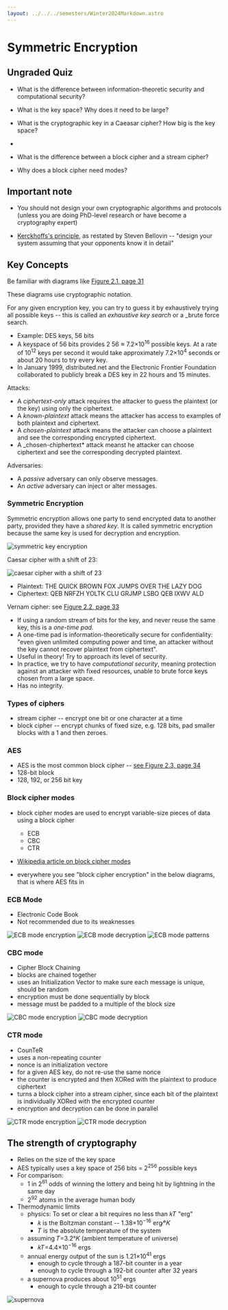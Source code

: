 ```yaml
---
layout: ../../../semesters/Winter2024Markdown.astro
---
```


# Symmetric Encryption

## Ungraded Quiz

- What is the difference between information-theoretic security and
  computational security?

- What is the key space? Why does it need to be large?

- What is the cryptographic key in a Caeasar cipher? How big is the key space?

-

- What is the difference between a block cipher and a stream cipher?

- Why does a block cipher need modes?

## Important note

- You should not design your own cryptographic algorithms and protocols (unless
  you are doing PhD-level research or have become a cryptography expert)

- [Kerckhoffs's principle](https://en.wikipedia.org/wiki/Kerckhoffs%27s_principle),
  as restated by Steven Bellovin -- "design your system assuming that your
  opponents know it in detail"

## Key Concepts

Be familiar with diagrams like
[Figure 2.1, page 31](https://people.scs.carleton.ca/~paulv/toolsjewels/TJrev1/ch2-rev1.pdf)

These diagrams use cryptographic notation.

For any given encryption key, you can try to guess it by exhaustively trying all
possible keys -- this is called an _exhaustive key search_ or a \_brute force
search.

- Example: DES keys, 56 bits
- A keyspace of 56 bits provides 2 56 ≈ 7.2×10<sup>16</sup> possible keys. At a
  rate of 10<sup>12</sup> keys per second it would take approximately
  7.2×10<sup>4</sup> seconds or about 20 hours to try every key.
- In January 1999, distributed.net and the Electronic Frontier Foundation
  collaborated to publicly break a DES key in 22 hours and 15 minutes.

Attacks:

- A _ciphertext-only_ attack requires the attacker to guess the plaintext (or
  the key) using only the ciphertext.
- A _known-plaintext_ attack means the attacker has access to examples of both
  plaintext and ciphertext.
- A _chosen-plaintext_ attack means the attacker can choose a plaintext and see
  the corresponding encrypted ciphertext.
- A \_chosen-chiphertext\* attack meanst he attacker can choose ciphertext and
  see the corresponding decrypted plaintext.

Adversaries:

- A _passive_ adversary can only observe messages.
- An _active_ adversary can inject or alter messages.

### Symmetric Encryption

Symmetric encryption allows one party to send encrypted data to another party,
provided they have a _shared key_. It is called symmetric encryption because the
same key is used for decryption and encryption.

![symmetric key encryption](/images/notes/symmetric-key-encryption.png)

Caesar cipher with a shift of 23:

![caesar cipher with a shift of 23](/images/notes/caesar-cipher.png)

- Plaintext: THE QUICK BROWN FOX JUMPS OVER THE LAZY DOG
- Ciphertext: QEB NRFZH YOLTK CLU GRJMP LSBO QEB IXWV ALD

Vernam cipher: see
[Figure 2.2, page 33](https://people.scs.carleton.ca/~paulv/toolsjewels/TJrev1/ch2-rev1.pdf)

- If using a random stream of bits for the key, and never reuse the same key,
  this is a _one-time pad_.
- A one-time pad is information-theoretically secure for confidentiality: "even
  given unlimited computing power and time, an attacker without the key cannot
  recover plaintext from ciphertext".
- Useful in theory! Try to approach its level of security.
- In practice, we try to have _computational security_, meaning protection
  against an attacker with fixed resources, unable to brute force keys chosen
  from a large space.
- Has no integrity.

### Types of ciphers

- stream cipher -- encrypt one bit or one character at a time
- block cipher -- encrypt chunks of fixed size, e.g. 128 bits, pad smaller
  blocks with a 1 and then zeroes.

### AES

- AES is the most common block cipher --
  [see Figure 2.3, page 34](https://people.scs.carleton.ca/~paulv/toolsjewels/TJrev1/ch2-rev1.pdf)
- 128-bit block
- 128, 192, or 256 bit key

### Block cipher modes

- block cipher modes are used to encrypt variable-size pieces of data using a
  block cipher

  - ECB
  - CBC
  - CTR

- [Wikipedia article on block cipher modes](https://en.wikipedia.org/wiki/Block_cipher_mode_of_operation)

- everywhere you see "block cipher encryption" in the below diagrams, that is
  where AES fits in

### ECB Mode

- Electronic Code Book
- Not recommended due to its weaknesses

![ECB mode encryption](/images/notes/ecb-mode-encryption.png)
![ECB mode decryption](/images/notes/ecb-mode-decryption.png)
![ECB mode patterns](/images/notes/ecb-mode-patterns.png)

### CBC mode

- Cipher Block Chaining
- blocks are chained together
- uses an Initialization Vector to make sure each message is unique, should be
  random
- encryption must be done sequentially by block
- message must be padded to a multiple of the block size

![CBC mode encryption](/images/notes/cbc-mode-encryption.png)
![CBC mode decryption](/images/notes/cbc-mode-decryption.png)

### CTR mode

- CounTeR
- uses a non-repeating counter
- nonce is an initialization vectore
- for a given AES key, do not re-use the same nonce
- the counter is encrypted and then XORed with the plaintext to produce
  ciphertext
- turns a block cipher into a stream cipher, since each bit of the plaintext is
  individually XORed with the encrypted counter
- encryption and decryption can be done in parallel

![CTR mode encryption](/images/notes/ctr-mode-encryption.png)
![CTR mode decryption](/images/notes/ctr-mode-decryption.png)

## The strength of cryptography

- Relies on the size of the key space
- AES typically uses a key space of 256 bits = 2<sup>256</sup> possible keys
- For comparison:
  - 1 in 2<sup>61</sup> odds of winning the lottery and being hit by lightning
    in the same day
  - 2<sup>92</sup> atoms in the average human body
- Thermodynamic limits
  - physics: To set or clear a bit requires no less than 𝑘𝑇 "erg"
    - 𝑘 is the Boltzman constant -- 1.38×10<sup>−16</sup> erg⁄°𝐾
    - 𝑇 is the absolute temperature of the system
  - assuming 𝑇=3.2°𝐾 (ambient temperature of universe)
    - 𝑘𝑇=4.4×10<sup>−16</sup> ergs
  - annual energy output of the sun is 1.21×10<sup>41</sup> ergs
    - enough to cycle through a 187-bit counter in a year
    - enough to cycle through a 192-bit counter after 32 years
  - a supernova produces about 10<sup>51</sup> ergs
    - enough to cycle through a 219-bit counter

![supernova](/images/notes/supernova.png)
